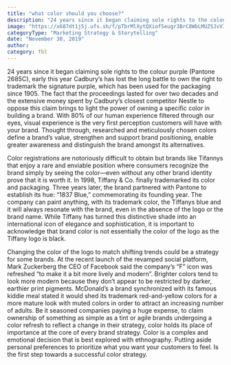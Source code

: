 ```yaml
---
title: "what color should you choose?"
description: "24 years since it began claiming sole rights to the colour purple (Pantone 2685C), early this year Cadbury’s has lost the long battle to own the right to trademark the signature purple, which has been used for the packaging since 1905."
image: "https://x687dt1j5j.ufs.sh/f/pTbrMlXytQXiof5eugr3BrC8WbLMUZSJvVIx1DzEsYiouGkt"
categoryType: "Marketing Strategy & Storytelling"
date: "November 30, 2019"
author:
category: fbl
---
```


24 years since it began claiming sole rights to the colour purple (Pantone 2685C), early this year Cadbury’s has lost the long battle to own the right to trademark the signature purple, which has been used for the packaging since 1905. The fact that the proceedings lasted for over two decades and the extensive money spent by Cadbury’s closest competitor Nestle to oppose this claim brings to light the power of owning a specific color in building a brand. With 80% of our human experience filtered through our eyes, visual experience is the very first perception customers will have with your brand. Thought through, researched and meticulously chosen colors define a brand’s value, strengthen and support brand positioning, enable greater awareness and distinguish the brand amongst its alternatives.

Color registrations are notoriously difficult to obtain but brands like Tifannys that enjoy a rare and enviable position where consumers recognize the brand simply by seeing the color—even without any other brand identity prove that it is worth it. In 1998, Tiffany & Co. finally trademarked its color and packaging. Three years later, the brand partnered with Pantone to establish its hue: “1837 Blue,” commemorating its founding year. The company can paint anything, with its trademark color, the Tiffanys blue and it will always resonate with the brand, even in the absence of the logo or the brand name. While Tiffany has turned this distinctive shade into an international icon of elegance and sophistication, it is important to acknowledge that brand color is not essentially the color of the logo as the Tiffany logo is black.

Changing the color of the logo to match shifting trends could be a strategy for some brands. At the recent launch of the revamped social platform, Mark Zuckerberg the CEO of Facebook said the company’s “F” icon was refreshed “to make it a bit more lively and modern”. Brighter colors tend to look more modern because they don’t appear to be restricted by darker, earthier print pigments. McDonald’s a brand synchronized with its famous kiddie meal stated it would shed its trademark red-and-yellow colors for a more mature look with muted colors in order to attract an increasing number of adults. Be it seasoned companies paying a huge expense, to claim ownership of something as simple as a tint or agile brands undergoing a color refresh to reflect a change in their strategy, color holds its place of importance at the core of every brand strategy. Color is a complex and emotional decision that is best explored with ethnography. Putting aside personal preferences to prioritize what you want your customers to feel. Is the first step towards a successful color strategy.
